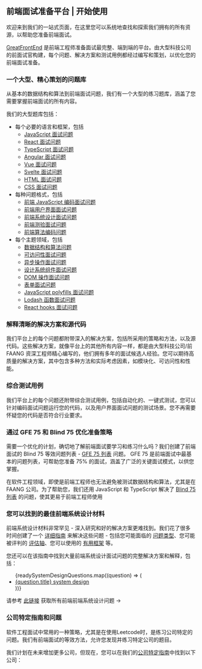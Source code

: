 
## 前端面试准备平台 | 开始使用

欢迎来到我们的一站式页面，在这里您可以系统地查找和探索我们拥有的所有资源，以帮助您准备前端面试。

[GreatFrontEnd](/) 是前端工程师准备面试最完整、端到端的平台。由大型科技公司的前面试官构建，每个问题、解决方案和测试用例都经过编写和策划，以优化您的前端面试准备。

### 一个大型、精心策划的问题库

从基本的数据结构和算法到前端面试问题，我们有一个大型的练习题库，涵盖了您需要掌握前端面试的所有内容。

我们的大型题库包括：

* 每个必要的语言和框架，包括
  * [JavaScript 面试问题](/questions/javascript-interview-questions)
  * [React 面试问题](/questions/react-interview-questions)
  * [TypeScript 面试问题](/questions/typescript-interview-questions)
  * [Angular 面试问题](/questions/angular-interview-questions)
  * [Vue 面试问题](/questions/vue-interview-questions)
  * [Svelte 面试问题](/questions/svelte-interview-questions)
  * [HTML 面试问题](/questions/html-interview-questions)
  * [CSS 面试问题](/questions/css-interview-questions)
* 每种问题格式，包括
  * [前端 JavaScript 编码面试问题](/questions/formats/javascript-functions)
  * [前端用户界面面试问题](/questions/formats/ui-coding)
  * [前端系统设计面试问题](/questions/formats/system-design)
  * [前端测验面试问题](/questions/formats/quiz)
  * [前端算法编码问题](/questions/formats/algo-coding)
* 每个主题领域，包括
  * [数据结构和算法问题](/focus-areas/data-structures-algorithms)
  * [可访问性面试问题](/focus-areas/accessibility)
  * [异步操作面试问题](/focus-areas/async-operations)
  * [设计系统组件面试问题](/focus-areas/design-system-components)
  * [DOM 操作面试问题](/focus-areas/dom-manipulation)
  * [表单面试问题](/focus-areas/forms)
  * [JavaScript polyfills 面试问题](/focus-areas/javascript-polyfills)
  * [Lodash 函数面试问题](/focus-areas/lodash)
  * [React hooks 面试问题](/focus-areas/react-hooks)

### 解释清晰的解决方案和源代码

我们平台上的每个问题都附带深入的解决方案，包括所采用的策略和方法，以及源代码。这些解决方案，就像平台上的其他所有内容一样，都是由大型科技公司/前 FAANG 资深工程师精心编写的，他们拥有多年的面试候选人经验。您可以期待高质量的解决方案，其中包含多种方法和实际考虑因素，如模块化、可访问性和性能。

### 综合测试用例

我们平台上的每个问题还附带综合测试用例，包括自动化的、一键式测试，您可以针对编码面试问题运行您的代码，以及用户界面面试问题的测试场景。您不再需要怀疑您的代码是否符合行业要求。

### 通过 GFE 75 和 Blind 75 优化准备策略

需要一个优化的计划，确切地了解前端面试要学习和练习什么吗？我们创建了前端面试的 Blind 75 等效问题列表 - [GFE 75 列表](/interviews/gfe75) 问题。 GFE 75 是前端面试中最基本的问题列表，可帮助您准备 75% 的面试，涵盖了广泛的关键面试模式，以供您掌握。

在软件工程领域，即使是前端工程师也无法避免被测试数据结构和算法，尤其是在 FAANG 公司。为了帮助您，我们还用 JavaScript 和 TypeScript 解决了 [Blind 75 列表](/interviews/blind75) 的问题，使其更易于前端工程师使用

### 您可以找到的最佳前端系统设计材料

前端系统设计材料非常罕见 - 深入研究和好的解决方案更难找到。我们花了很多时间创建了一个 [详细指南](/system-design) 来解决这些问题 - 包括您可能面临的 [问题类型](/system-design/types-of-questions)、您可能被评判的 [评估轴](/system-design/evaluation-axes)、您可以使用的 [有用框架](/system-design/framework) 等。

您还可以在该指南中找到大量前端系统设计面试问题的完整解决方案和解释，包括：

<ul>
  {readySystemDesignQuestions.map((question) => (
      <li key={question.href}>
        <a href={question.href}>{question.title} system design</a>
      </li>
    ))}
</ul>

请参考 [此链接](/questions/system-design) 获取所有前端前端系统设计问题 →

### 公司特定指南和问题

软件工程面试中常用的一种策略，尤其是在使用Leetcode时，是练习公司特定的问题。我们有前端面试的等效方法，允许您发现并练习特定公司的题目。

我们计划在未来增加更多公司，但现在，您可以在我们的[公司特定指南](/interviews/company)中找到以下公司：

<GuideLists />
